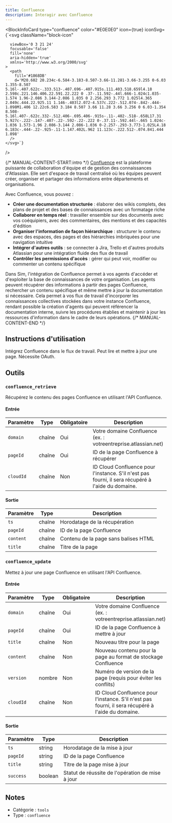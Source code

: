 ```yaml
---
title: Confluence
description: Interagir avec Confluence
---
```



<BlockInfoCard 
  type="confluence"
  color="#E0E0E0"
  icon={true}
  iconSvg={`<svg className="block-icon"
      
      
      
      viewBox='0 3 21 24'
      focusable='false'
      fill='none'
      aria-hidden='true'
      xmlns='http://www.w3.org/2000/svg'
    >
      <path
        fill='#1868DB'
        d='M20.602 20.234c-6.584-3.183-8.507-3.66-11.281-3.66-3.255 0-6.03 1.355-8.507 5.16l-.407.622c-.333.513-.407.696-.407.915s.111.403.518.659l4.18 2.598c.221.146.406.22.591.22.222 0 .37-.11.592-.44l.666-1.024c1.035-1.574 1.96-2.086 3.144-2.086 1.035 0 2.256.293 3.772 1.025l4.365 2.049c.444.22.925.11 1.146-.403l2.072-4.537c.222-.512.074-.842-.444-1.098M1.406 12.22c6.583 3.184 8.507 3.66 11.28 3.66 3.256 0 6.03-1.354 8.508-5.16l.407-.622c.332-.512.406-.695.406-.915s-.11-.402-.518-.658L17.31 5.927c-.222-.147-.407-.22-.592-.22-.222 0-.37.11-.592.44l-.665 1.024c-1.036 1.573-1.96 2.086-3.144 2.086-1.036 0-2.257-.293-3.773-1.025L4.18 6.183c-.444-.22-.925-.11-1.147.402L.962 11.123c-.222.512-.074.841.444 1.098'
      />
    </svg>`}
/>

{/* MANUAL-CONTENT-START:intro */}
[Confluence](https://www.atlassian.com/software/confluence) est la plateforme puissante de collaboration d'équipe et de gestion des connaissances d'Atlassian. Elle sert d'espace de travail centralisé où les équipes peuvent créer, organiser et partager des informations entre départements et organisations.

Avec Confluence, vous pouvez :

- **Créer une documentation structurée** : élaborer des wikis complets, des plans de projet et des bases de connaissances avec un formatage riche
- **Collaborer en temps réel** : travailler ensemble sur des documents avec vos coéquipiers, avec des commentaires, des mentions et des capacités d'édition
- **Organiser l'information de façon hiérarchique** : structurer le contenu avec des espaces, des pages et des hiérarchies imbriquées pour une navigation intuitive
- **Intégrer d'autres outils** : se connecter à Jira, Trello et d'autres produits Atlassian pour une intégration fluide des flux de travail
- **Contrôler les permissions d'accès** : gérer qui peut voir, modifier ou commenter un contenu spécifique

Dans Sim, l'intégration de Confluence permet à vos agents d'accéder et d'exploiter la base de connaissances de votre organisation. Les agents peuvent récupérer des informations à partir des pages Confluence, rechercher un contenu spécifique et même mettre à jour la documentation si nécessaire. Cela permet à vos flux de travail d'incorporer les connaissances collectives stockées dans votre instance Confluence, rendant possible la création d'agents qui peuvent référencer la documentation interne, suivre les procédures établies et maintenir à jour les ressources d'information dans le cadre de leurs opérations.
{/* MANUAL-CONTENT-END */}

## Instructions d'utilisation

Intégrez Confluence dans le flux de travail. Peut lire et mettre à jour une page. Nécessite OAuth.

## Outils

### `confluence_retrieve`

Récupérez le contenu des pages Confluence en utilisant l'API Confluence.

#### Entrée

| Paramètre | Type | Obligatoire | Description |
| --------- | ---- | -------- | ----------- |
| `domain` | chaîne | Oui | Votre domaine Confluence \(ex. : votreentreprise.atlassian.net\) |
| `pageId` | chaîne | Oui | ID de la page Confluence à récupérer |
| `cloudId` | chaîne | Non | ID Cloud Confluence pour l'instance. S'il n'est pas fourni, il sera récupéré à l'aide du domaine. |

#### Sortie

| Paramètre | Type | Description |
| --------- | ---- | ----------- |
| `ts` | chaîne | Horodatage de la récupération |
| `pageId` | chaîne | ID de la page Confluence |
| `content` | chaîne | Contenu de la page sans balises HTML |
| `title` | chaîne | Titre de la page |

### `confluence_update`

Mettez à jour une page Confluence en utilisant l'API Confluence.

#### Entrée

| Paramètre | Type | Obligatoire | Description |
| --------- | ---- | -------- | ----------- |
| `domain` | chaîne | Oui | Votre domaine Confluence \(ex. : votreentreprise.atlassian.net\) |
| `pageId` | chaîne | Oui | ID de la page Confluence à mettre à jour |
| `title` | chaîne | Non | Nouveau titre pour la page |
| `content` | chaîne | Non | Nouveau contenu pour la page au format de stockage Confluence |
| `version` | nombre | Non | Numéro de version de la page \(requis pour éviter les conflits\) |
| `cloudId` | chaîne | Non | ID Cloud Confluence pour l'instance. S'il n'est pas fourni, il sera récupéré à l'aide du domaine. |

#### Sortie

| Paramètre | Type | Description |
| --------- | ---- | ----------- |
| `ts` | string | Horodatage de la mise à jour |
| `pageId` | string | ID de la page Confluence |
| `title` | string | Titre de la page mise à jour |
| `success` | boolean | Statut de réussite de l'opération de mise à jour |

## Notes

- Catégorie : `tools`
- Type : `confluence`
